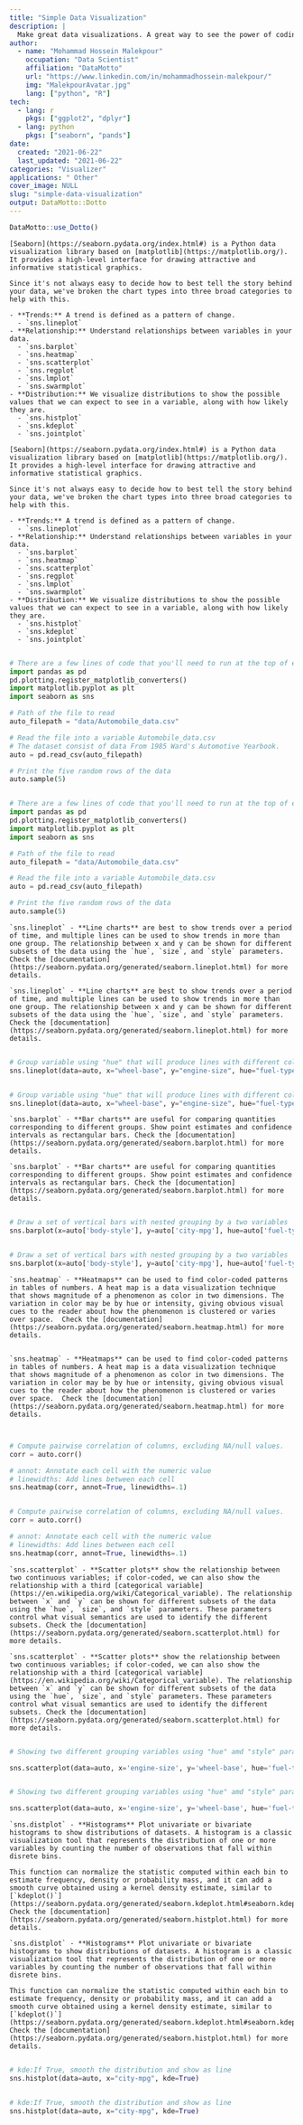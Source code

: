 ```yaml
---
title: "Simple Data Visualization"
description: |
  Make great data visualizations. A great way to see the power of coding!
author:
  - name: "Mohammad Hossein Malekpour"
    occupation: "Data Scientist"
    affiliation: "DataMotto"
    url: "https://www.linkedin.com/in/mohammadhossein-malekpour/"
    img: "MalekpourAvatar.jpg"
    lang: ["python", "R"]
tech:
  - lang: r
    pkgs: ["ggplot2", "dplyr"]
  - lang: python
    pkgs: ["seaborn", "pands"]
date:
  created: "2021-06-22"
  last_updated: "2021-06-22"
categories: "Visualizer"
applications: "	Other"
cover_image: NULL
slug: "simple-data-visualization"
output: DataMotto::Dotto
---
```


```r
DataMotto::use_Dotto()
```

<!-- Dot 1, lang: r, python ------------------------------------------------>

```block
[Seaborn](https://seaborn.pydata.org/index.html#) is a Python data visualization library based on [matplotlib](https://matplotlib.org/). It provides a high-level interface for drawing attractive and informative statistical graphics.

Since it's not always easy to decide how to best tell the story behind your data, we've broken the chart types into three broad categories to help with this.

- **Trends:** A trend is defined as a pattern of change.
  - `sns.lineplot`
- **Relationship:** Understand relationships between variables in your data.
  - `sns.barplot`
  - `sns.heatmap`
  - `sns.scatterplot`
  - `sns.regplot`
  - `sns.lmplot`
  - `sns.swarmplot`
- **Distribution:** We visualize distributions to show the possible values that we can expect to see in a variable, along with how likely they are.
  - `sns.histplot`
  - `sns.kdeplot`
  - `sns.jointplot`
```

```block
[Seaborn](https://seaborn.pydata.org/index.html#) is a Python data visualization library based on [matplotlib](https://matplotlib.org/). It provides a high-level interface for drawing attractive and informative statistical graphics.

Since it's not always easy to decide how to best tell the story behind your data, we've broken the chart types into three broad categories to help with this.

- **Trends:** A trend is defined as a pattern of change.
  - `sns.lineplot`
- **Relationship:** Understand relationships between variables in your data.
  - `sns.barplot`
  - `sns.heatmap`
  - `sns.scatterplot`
  - `sns.regplot`
  - `sns.lmplot`
  - `sns.swarmplot`
- **Distribution:** We visualize distributions to show the possible values that we can expect to see in a variable, along with how likely they are.
  - `sns.histplot`
  - `sns.kdeplot`
  - `sns.jointplot`
```

```r

```

```python
# There are a few lines of code that you'll need to run at the top of every notebook to set up your coding environment.
import pandas as pd
pd.plotting.register_matplotlib_converters()
import matplotlib.pyplot as plt
import seaborn as sns

# Path of the file to read
auto_filepath = "data/Automobile_data.csv"

# Read the file into a variable Automobile_data.csv
# The dataset consist of data From 1985 Ward's Automotive Yearbook.
auto = pd.read_csv(auto_filepath)

# Print the five random rows of the data
auto.sample(5)

```

```r

```

```python
# There are a few lines of code that you'll need to run at the top of every notebook to set up your coding environment.
import pandas as pd
pd.plotting.register_matplotlib_converters()
import matplotlib.pyplot as plt
import seaborn as sns

# Path of the file to read
auto_filepath = "data/Automobile_data.csv"

# Read the file into a variable Automobile_data.csv
auto = pd.read_csv(auto_filepath)

# Print the five random rows of the data
auto.sample(5)
```


<!-- Dot 2, lang: r, python ------------------------------------------------>

```block
`sns.lineplot` - **Line charts** are best to show trends over a period of time, and multiple lines can be used to show trends in more than one group. The relationship between x and y can be shown for different subsets of the data using the `hue`, `size`, and `style` parameters. Check the [documentation](https://seaborn.pydata.org/generated/seaborn.lineplot.html) for more details.
```

```block
`sns.lineplot` - **Line charts** are best to show trends over a period of time, and multiple lines can be used to show trends in more than one group. The relationship between x and y can be shown for different subsets of the data using the `hue`, `size`, and `style` parameters. Check the [documentation](https://seaborn.pydata.org/generated/seaborn.lineplot.html) for more details.
```

```r

```

```python

# Group variable using "hue" that will produce lines with different colors
sns.lineplot(data=auto, x="wheel-base", y="engine-size", hue="fuel-type")
```

```r

```

```python

# Group variable using "hue" that will produce lines with different colors
sns.lineplot(data=auto, x="wheel-base", y="engine-size", hue="fuel-type")
```


<!-- Dot 3, lang: r, python ------------------------------------------------>

```block
`sns.barplot` - **Bar charts** are useful for comparing quantities corresponding to different groups. Show point estimates and confidence intervals as rectangular bars. Check the [documentation](https://seaborn.pydata.org/generated/seaborn.barplot.html) for more details.
```

```block
`sns.barplot` - **Bar charts** are useful for comparing quantities corresponding to different groups. Show point estimates and confidence intervals as rectangular bars. Check the [documentation](https://seaborn.pydata.org/generated/seaborn.barplot.html) for more details.
```

```r

```

```python
# Draw a set of vertical bars with nested grouping by a two variables
sns.barplot(x=auto['body-style'], y=auto['city-mpg'], hue=auto['fuel-type'])
```

```r

```

```python
# Draw a set of vertical bars with nested grouping by a two variables
sns.barplot(x=auto['body-style'], y=auto['city-mpg'], hue=auto['fuel-type'])
```


<!-- Dot 4, lang: r, python ------------------------------------------------>

```block
`sns.heatmap` - **Heatmaps** can be used to find color-coded patterns in tables of numbers. A heat map is a data visualization technique that shows magnitude of a phenomenon as color in two dimensions. The variation in color may be by hue or intensity, giving obvious visual cues to the reader about how the phenomenon is clustered or varies over space.  Check the [documentation](https://seaborn.pydata.org/generated/seaborn.heatmap.html) for more details.


```

```block
`sns.heatmap` - **Heatmaps** can be used to find color-coded patterns in tables of numbers. A heat map is a data visualization technique that shows magnitude of a phenomenon as color in two dimensions. The variation in color may be by hue or intensity, giving obvious visual cues to the reader about how the phenomenon is clustered or varies over space.  Check the [documentation](https://seaborn.pydata.org/generated/seaborn.heatmap.html) for more details.


```

```r

```

```python
# Compute pairwise correlation of columns, excluding NA/null values.
corr = auto.corr()

# annot: Annotate each cell with the numeric value
# linewidths: Add lines between each cell
sns.heatmap(corr, annot=True, linewidths=.1)

```

```r

```

```python
# Compute pairwise correlation of columns, excluding NA/null values.
corr = auto.corr()

# annot: Annotate each cell with the numeric value
# linewidths: Add lines between each cell
sns.heatmap(corr, annot=True, linewidths=.1)
```


<!-- Dot 5, lang: r, python ------------------------------------------------>

```block
`sns.scatterplot` - **Scatter plots** show the relationship between two continuous variables; if color-coded, we can also show the relationship with a third [categorical variable](https://en.wikipedia.org/wiki/Categorical_variable). The relationship between `x` and `y` can be shown for different subsets of the data using the `hue`, `size`, and `style` parameters. These parameters control what visual semantics are used to identify the different subsets. Check the [documentation](https://seaborn.pydata.org/generated/seaborn.scatterplot.html) for more details.
```

```block
`sns.scatterplot` - **Scatter plots** show the relationship between two continuous variables; if color-coded, we can also show the relationship with a third [categorical variable](https://en.wikipedia.org/wiki/Categorical_variable). The relationship between `x` and `y` can be shown for different subsets of the data using the `hue`, `size`, and `style` parameters. These parameters control what visual semantics are used to identify the different subsets. Check the [documentation](https://seaborn.pydata.org/generated/seaborn.scatterplot.html) for more details.
```

```r

```

```python
# Showing two different grouping variables using "hue" amd "style" parameter

sns.scatterplot(data=auto, x='engine-size', y='wheel-base', hue='fuel-type',style='num-of-cylinders')

```

```r

```

```python
# Showing two different grouping variables using "hue" amd "style" parameter

sns.scatterplot(data=auto, x='engine-size', y='wheel-base', hue='fuel-type',style='num-of-cylinders')

```


<!-- Dot 6, lang: r, python ------------------------------------------------>

```block
`sns.distplot` - **Histograms** Plot univariate or bivariate histograms to show distributions of datasets. A histogram is a classic visualization tool that represents the distribution of one or more variables by counting the number of observations that fall within disrete bins.

This function can normalize the statistic computed within each bin to estimate frequency, density or probability mass, and it can add a smooth curve obtained using a kernel density estimate, similar to [`kdeplot()`](https://seaborn.pydata.org/generated/seaborn.kdeplot.html#seaborn.kdeplot). Check the [documentation](https://seaborn.pydata.org/generated/seaborn.histplot.html) for more details.
```

```block
`sns.distplot` - **Histograms** Plot univariate or bivariate histograms to show distributions of datasets. A histogram is a classic visualization tool that represents the distribution of one or more variables by counting the number of observations that fall within disrete bins.

This function can normalize the statistic computed within each bin to estimate frequency, density or probability mass, and it can add a smooth curve obtained using a kernel density estimate, similar to [`kdeplot()`](https://seaborn.pydata.org/generated/seaborn.kdeplot.html#seaborn.kdeplot). Check the [documentation](https://seaborn.pydata.org/generated/seaborn.histplot.html) for more details.
```

```r

```

```python
# kde:If True, smooth the distribution and show as line
sns.histplot(data=auto, x="city-mpg", kde=True)

```

```r

```

```python
# kde:If True, smooth the distribution and show as line
sns.histplot(data=auto, x="city-mpg", kde=True)

```






